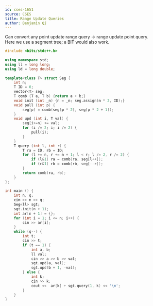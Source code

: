 ```yaml
---
id: cses-1651
source: CSES
title: Range Update Queries
author: Benjamin Qi
---
```


Can convert any point update range query -> range update point query. Here we use a segment tree; a BIT would also work.

```cpp
#include <bits/stdc++.h>
 
using namespace std;
using ll = long long;
using ld = long double;
 
template<class T> struct Seg {
	int n;
	T ID = 0;
	vector<T> seg;
	T comb (T a, T b) {return a + b;}
	void init (int _n) {n = _n; seg.assign(n * 2, ID);}
	void pull (int p) {
		seg[p] = comb(seg[p * 2], seg[p * 2 + 1]);
	}
	void upd (int i, T val) {
		seg[i+=n] += val;
		for (i /= 2; i; i /= 2) {
			pull(i);
		}
	}
	T query (int l, int r) {
		T ra = ID, rb = ID;
		for (l += n, r += n + 1; l < r; l /= 2, r /= 2) {
			if (l&1) ra = comb(ra, seg[l++]);
			if (r&1) rb = comb(rb, seg[--r]);
		}
		return comb(ra, rb);
	}
};
 
int main () {
	int n, q;
	cin >> n >> q;
	Seg<ll> sgt;
	sgt.init(n + 1);
	int ar[n + 1] = {};
	for (int i = 1; i <= n; i++) {
		cin >> ar[i];
	}
	while (q--) {
		int t;
		cin >> t;
		if (t == 1) {
			int a, b;
			ll val;
			cin >> a >> b >> val;
			sgt.upd(a, val);
			sgt.upd(b + 1, -val);
		} else {
			int k;
			cin >> k;
			cout <<  ar[k] + sgt.query(1, k) << '\n';
		}
	}
}
```